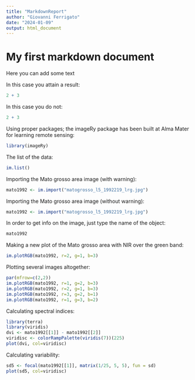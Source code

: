 ```yaml
---
title: "MarkdownReport"
author: "Giovanni Ferrigato"
date: "2024-01-09"
output: html_document
---
```


# My first markdown document

Here you can add some text

In this case you attain a result:
```r
2 + 3
```

In this case you do not:
```r
2 + 3
```

Using proper packages; the imageRy package has been built at Alma Mater for 
learning remote sensing: 
```r
library(imageRy)
```

The list of the data:
```r
im.list()
```

Importing the Mato grosso area image (with warning):
```r
mato1992 <- im.import("matogrosso_l5_1992219_lrg.jpg")
```

Importing the Mato grosso area image (without warning):
```r
mato1992 <- im.import("matogrosso_l5_1992219_lrg.jpg")
```

In order to get info on the image, just type the name of the object:
```r
mato1992 
```

Making a new plot of the Mato grosso area with NIR over the green band:  
```r
im.plotRGB(mato1992, r=2, g=1, b=3)
```

Plotting several images altogether:
```r
par(mfrow=c(2,2))
im.plotRGB(mato1992, r=1, g=2, b=3)
im.plotRGB(mato1992, r=2, g=1, b=3)
im.plotRGB(mato1992, r=3, g=2, b=1)
im.plotRGB(mato1992, r=1, g=3, b=2)

```

Calculating spectral indices:
```r
library(terra)
library(viridis)
dvi <- mato1992[[1]] - mato1992[[2]]
viridisc <- colorRampPalette(viridis(7))(225)
plot(dvi, col=viridisc)
```

Calculating variability:
```r
sd5 <- focal(mato1992[[1]], matrix(1/25, 5, 5), fun = sd)
plot(sd5, col=viridisc)
```
